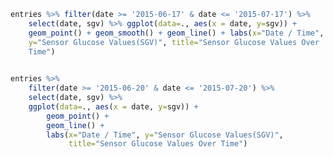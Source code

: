 

```r

entries %>% filter(date >= '2015-06-17' & date <= '2015-07-17') %>%
    select(date, sgv) %>% ggplot(data=., aes(x = date, y=sgv)) +
    geom_point() + geom_smooth() + geom_line() + labs(x="Date / Time",
    y="Sensor Glucose Values(SGV)", title="Sensor Glucose Values Over
    Time")
       
```



```r

entries %>%
    filter(date >= '2015-06-20' & date <= '2015-07-20') %>%
    select(date, sgv) %>%
    ggplot(data=., aes(x = date, y=sgv)) +
        geom_point() +
        geom_line() +
        labs(x="Date / Time", y="Sensor Glucose Values(SGV)",
             title="Sensor Glucose Values Over Time")
       
```
